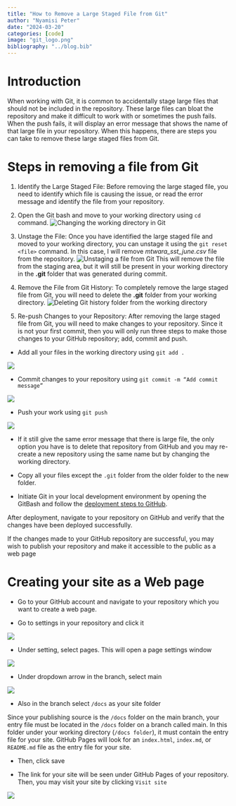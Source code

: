 ```yaml
---
title: "How to Remove a Large Staged File from Git"
author: "Nyamisi Peter"
date: "2024-03-20"
categories: [code]
image: "git_logo.png"
bibliography: "../blog.bib"
---
```


# Introduction

When working with Git, it is common to accidentally stage large files that should not be included in the repository. These large files can bloat the repository and make it difficult to work with or sometimes the push fails. When the push fails, it will display an error message that shows the name of that large file in your repository. When this happens, there are steps you can take to remove these large staged files from Git.

# Steps in removing a file from Git

1. Identify the Large Staged File:
Before removing the large staged file, you need to identify which file is causing the issue, or read the error message and identify the file from your repository. 

1. Open the Git bash and move to your working directory using `cd` command.
![Changing the working directory in Git](git_change_directory.png)

1. Unstage the File:
Once you have identified the large staged file and moved to your working directory, you can unstage it using the `git reset <file>` command. In this case, I will remove *mtwara_sst_june.csv* file from the repository. 
![Unstaging a file from Git](git_reset.png)
This will remove the file from the staging area, but it will still be present in your working directory in the **.git** folder that was generated during commit.

1. Remove the File from Git History:
To completely remove the large staged file from Git, you will need to delete the **.git** folder from your working directory.
![Deleting Git history folder from the working directory](delete_git_folder.png)

1. Re-push Changes to your Repository:
After removing the large staged file from Git, you will need to make changes to your repository. Since it is not your first commit, then you will only run three steps to make those changes to your GitHub repository; add, commit and push.

+ Add all your files in the working directory using `git add .`

![](git_add.png)

+ Commit changes to your repository using `git commit -m “Add commit message”`

![](git_commit.png)

+ Push your work using `git push`

![](git_push.png)

+ If it still give the same error message that there is large file, the only option you have is to delete that repository from GitHub and you may re-create a new repository using the same name but by changing the working directory.

+ Copy all your files except the `.git` folder from the older folder to the new folder.

+ Initiate Git  in your local development environment by opening the GitBash and follow the [deployment steps to GitHub](https://nyamisi.github.io/nyamisi/posts/github-deploy-publish/).

After deployment, navigate to your repository on GitHub and verify that the changes have been deployed successfully.

If the changes made to your GitHub repository are successful, you may wish to publish your repository and make it accessible to the public as a web page

# Creating your site as a Web page

+ Go to your GitHub account and navigate to your repository which you want to create a web page.

+ Go to settings in your repository and click it

![](github_settings.png)

+ Under setting, select pages. This will open a page settings window

![](github_pages.png)

+ Under dropdown arrow in the branch, select main

![](select_main.png)

+ Also in the branch select `/docs` as your site  folder

Since your publishing source is the `/docs` folder on the main branch, your entry file must be located in the `/docs` folder on a branch called main. In this folder under your working directory (`/docs folder`), it must contain the entry file for your site. GitHub Pages will look for an `index.html`, `index.md`, or `README.md` file as the entry file for your site.

+ Then, click save

+ The link for your site will  be seen under GitHub Pages of your repository. Then, you may visit your site by clicking `Visit site`

![](visit_site.png)


